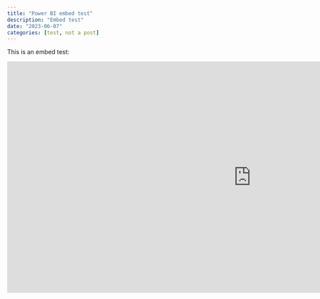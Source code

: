 ```yaml
---
title: "Power BI embed test"
description: "Embed test"
date: "2023-06-07"
categories: [test, not a post]
---
```


This is an embed test:

```{=html}
<iframe title="Test2" width="1140" height="541.25" src=https://app.powerbi.com/reportEmbed?reportId=3471ed0f-7fa6-48c8-a456-2847888c8240&autoAuth=true&ctid=22340fa8-9226-4871-b677-d3b3e377af72 frameborder="0" allowFullScreen="true"></iframe>
```
